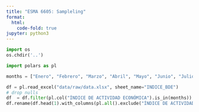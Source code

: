 ```yaml
---
title: "ESMA 6605: Sampleling"
format:
  html:
    code-fold: true
jupyter: python3
---
```


```python
import os
os.chdir('..')
```


```python
import polars as pl
```

```python
months = ["Enero", "Febrero", "Marzo", "Abril", "Mayo", "Junio", "Julio", "Agosto", "Septiembre", "Octubre", "Noviembre", "Diciembre", "Meses"]
```


```python
df = pl.read_excel("data/raw/data.xlsx", sheet_name="INDICE_BDE")
# drop nulls
df  = df.filter(pl.col("ÍNDICE DE ACTIVIDAD ECONÓMICA").is_in(months)).drop("Índice    Index").head(13)
df.rename(df.head(1).with_columns(pl.all().exclude("ÍNDICE DE ACTIVIDAD ECONÓMICA").cast(pl.Int64)).cast(pl.String).to_dicts().pop())
```

